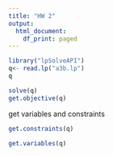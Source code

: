 ---
title: "HW 2"
output:
  html_document:
    df_print: paged
---


```{r}
library("lpSolveAPI")
q<- read.lp("a3b.lp")
q


```
```{r}

solve(q)
get.objective(q)


```
get variables and constraints
```{r}
get.constraints(q)

```

```{r}
get.variables(q)


```


